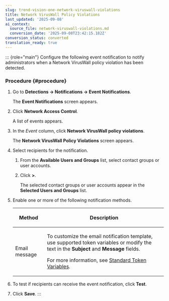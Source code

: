 ```yaml
---
slug: trend-vision-one-network-viruswall-violations
title: Network VirusWall Policy Violations
last_updated: '2025-09-08'
ai_context:
  source_file: network-viruswall-violations.md
  conversion_date: '2025-09-08T23:42:15.182Z'
conversion_status: converted
translation_ready: true
---
```


::: {role="main"}
Configure the following event notification to notify administrators when a Network VirusWall policy violation has been detected.

### Procedure {#procedure}

1.  Go to **Detections → Notifications → Event Notifications**.

    The **Event Notifications** screen appears.

2.  Click **Network Access Control**.

    A list of events appears.

3.  In the *Event* column, click **Network VirusWall policy violations**.

    The **Network VirusWall Policy Violations** screen appears.

4.  Select recipients for the notification.

    1.  From the **Available Users and Groups** list, select contact groups or user accounts.

    2.  Click **\>**.

        The selected contact groups or user accounts appear in the **Selected Users and Groups** list.

5.  Enable one or more of the following notification methods.

    <table>
    <colgroup>
    <col style="width: 21%" />
    <col style="width: 79%" />
    </colgroup>
    <thead>
    <tr>
    <th><p>Method</p></th>
    <th><p>Description</p></th>
    </tr>
    </thead>
    <tbody>
    <tr>
    <td><p>Email message</p></td>
    <td><p>To customize the email notification template, use supported token variables or modify the text in the <strong>Subject</strong> and <strong>Message</strong> fields.</p>
    <p>For more information, see <a href="trend-vision-one-standard-token-variables">Standard Token Variables</a>.</p></td>
    </tr>
    </tbody>
    </table>

6.  To test if recipients can receive the event notification, click **Test**.

7.  Click **Save**.
:::
